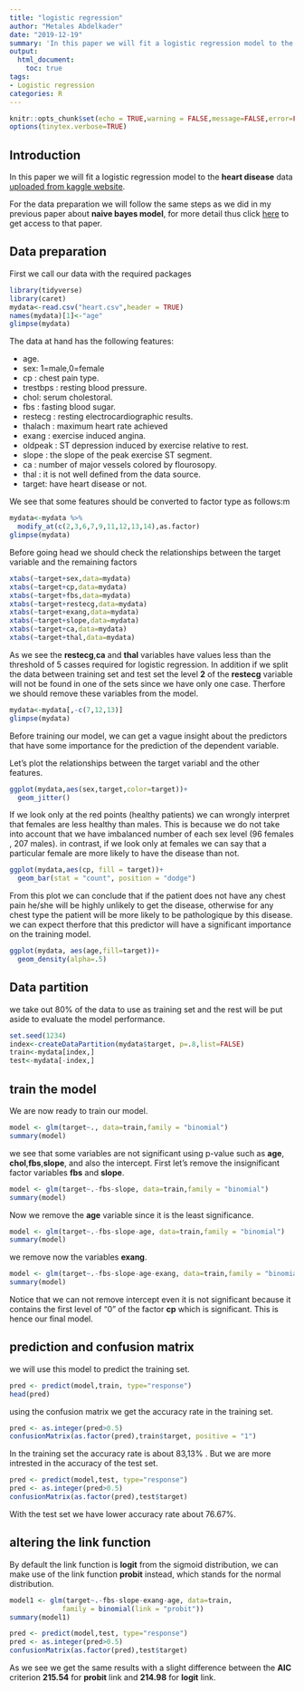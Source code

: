 ```yaml
---
title: "logistic regression"
author: "Metales Abdelkader"
date: "2019-12-19"
summary: 'In this paper we will fit a logistic regression model to the **heart disease** data...'
output:
  html_document:
    toc: true
tags:
- Logistic regression
categories: R
---
```


```r
knitr::opts_chunk$set(echo = TRUE,warning = FALSE,message=FALSE,error=FALSE)
options(tinytex.verbose=TRUE)
```


## Introduction

In this paper we will fit a logistic regression model to the **heart disease** data [uploaded from kaggle website](https://www.kaggle.com/johnsmith88/heart-disease-dataset).

For the data preparation we will follow the same steps as we did in my previous paper about **naive bayes model**, for more detail thus click [here](https://github.com/Metalesaek/naive-bayes-model) to get access to that paper.   

## Data preparation

First we call our data with the required packages

```r
library(tidyverse)
library(caret)
mydata<-read.csv("heart.csv",header = TRUE)
names(mydata)[1]<-"age"
glimpse(mydata)
```

The data at hand has the following features:

* age.
* sex: 1=male,0=female
* cp : chest pain type.
* trestbps :  resting blood pressure.
* chol: serum cholestoral.
* fbs : fasting blood sugar.
* restecg : resting electrocardiographic results.
* thalach : maximum heart rate achieved
* exang : exercise induced angina. 
* oldpeak : ST depression induced by exercise relative to rest.
* slope : the slope of the peak exercise ST segment.
* ca : number of major vessels colored by flourosopy.
* thal : it is not well defined from the data source.
* target: have heart disease or not.

We see that some features should be converted to factor type as follows:m

```r
mydata<-mydata %>%
  modify_at(c(2,3,6,7,9,11,12,13,14),as.factor)
glimpse(mydata)

```

Before going head we should check the relationships between the target variable and the remaining factors

```r
xtabs(~target+sex,data=mydata)
xtabs(~target+cp,data=mydata)
xtabs(~target+fbs,data=mydata)
xtabs(~target+restecg,data=mydata)
xtabs(~target+exang,data=mydata)
xtabs(~target+slope,data=mydata)
xtabs(~target+ca,data=mydata)
xtabs(~target+thal,data=mydata)
```

As we see the **restecg**,**ca** and **thal** variables have values less than the threshold of 5 casses required for logistic regression. In addition if we split the data between training set and test set the level **2** of the **restecg** variable will not be found in one of the sets since we have only one case. Therfore we should remove these variables from the model.

```r
mydata<-mydata[,-c(7,12,13)]
glimpse(mydata)
```

Before training our model, we can get a vague insight about the predictors that have some importance for the prediction of the dependent variable.  

Let's plot the relationships between the target variabl and the other features.


```r
ggplot(mydata,aes(sex,target,color=target))+
  geom_jitter()
```


If we look only at the red points (healthy patients) we can wrongly interpret that females are less healthy than males. This is because we do not take into account that we have imbalanced number of each sex level (96 females , 207 males). in contrast, if we look only at females we can say that a particular female are more likely to have the disease than not.      



```r
ggplot(mydata,aes(cp, fill = target))+
  geom_bar(stat = "count", position = "dodge")
```



From this plot we can conclude that if the patient does not have any chest pain he/she will be highly unlikely to get the disease, otherwise for any chest type the patient will be more likely to be pathologique by this disease. we can expect therfore that this predictor will have a significant importance on the training model.

```r
ggplot(mydata, aes(age,fill=target))+
  geom_density(alpha=.5)
```


## Data partition


we take out 80% of the data to use as training set and the rest will be put aside to evaluate the model performance.  


```r
set.seed(1234)
index<-createDataPartition(mydata$target, p=.8,list=FALSE)
train<-mydata[index,]
test<-mydata[-index,]
```


## train the model 

We are now ready to train our model.


```r
model <- glm(target~., data=train,family = "binomial")
summary(model)
```

we see that some variables are not significant using p-value such as **age**, **chol**,**fbs**,**slope**, and also the intercept. First let's remove the insignificant factor variables **fbs** and **slope**.

```r
model <- glm(target~.-fbs-slope, data=train,family = "binomial")
summary(model)

```

Now we remove the **age** variable since it is the least significance.


```r
model <- glm(target~.-fbs-slope-age, data=train,family = "binomial")
summary(model)
```

we remove now the variables **exang**.


```r
model <- glm(target~.-fbs-slope-age-exang, data=train,family = "binomial")
summary(model)

```


Notice that we can not remove intercept even it is not significant because it contains the first level of "0" of the factor **cp** which is significant. This is hence our final model.

##  prediction and confusion matrix

we will use this model to predict the training set.

```r
pred <- predict(model,train, type="response")
head(pred)
```

using the confusion matrix we get the accuracy rate in the training set.


```r
pred <- as.integer(pred>0.5)
confusionMatrix(as.factor(pred),train$target, positive = "1")
```

In the training set the accuracy rate is about 83,13% . But we are more  intrested in the accuracy of the test set.  


```r
pred <- predict(model,test, type="response")
pred <- as.integer(pred>0.5)
confusionMatrix(as.factor(pred),test$target)
```
 
With the test set we have lower accuracy rate about 76.67%. 

## altering the link function

By default the link function is **logit** from the sigmoid distribution, we can make use of the link function **probit** instead, which stands for the normal distribution.  

```r
model1 <- glm(target~.-fbs-slope-exang-age, data=train,
             family = binomial(link = "probit"))
summary(model1)

```


```r
pred <- predict(model,test, type="response")
pred <- as.integer(pred>0.5)
confusionMatrix(as.factor(pred),test$target)
```

As we see we get the same results with a slight difference between the **AIC** criterion **215.54** for **probit** link and **214.98** for **logit** link.